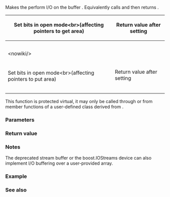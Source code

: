 {{cpp/io/basic_spanbuf/title|setbuf}}
{{cpp/io/basic_spanbuf/navbar}}
{{ddcl|since=c++23|
protected:
std::basic_streambuf&lt;CharT, Traits&gt;* setbuf( CharT *s, std::streamsize n ) override;
}}

Makes the {{tt|basic_spanbuf}} perform I/O on the buffer {{range|s|s + n}}. Equivalently calls {{c|this-&gt;span(std::span&lt;CharT&gt;(s, n))}} and then returns {{c|this}}.

{|class="wikitable"
|-
!rowspan="2"|Set bits in open mode&lt;br&gt;(affecting pointers to get area)
!colspan="3"|Return value after setting
|-
|{{lc|std::basic_streambuf::eback|eback()}}
|{{lc|std::basic_streambuf::gptr|gptr()}}
|{{lc|std::basic_streambuf::egptr|egptr()}}
|-
|{{c|std::ios_base::in}}
|{{c|s}}
|{{c|s}}
|{{c|s + n}}
|-
|colspan="4"|&lt;nowiki/&gt;
|-
!rowspan="2"|Set bits in open mode&lt;br&gt;(affecting pointers to put area)
!colspan="3"|Return value after setting
|-
|{{lc|std::basic_streambuf::pbase|pbase()}}
|{{lc|std::basic_streambuf::pptr|pptr()}}
|{{lc|std::basic_streambuf::epptr|epptr()}}
|-
|{{c|std::ios_base::out &amp;&amp; !std::ios_base::ate}}
|{{c|s}}
|{{c|s}}
|{{c|s + n}}
|-
|{{c|std::ios_base::out &amp;&amp; std::ios_base::ate}}
|{{c|s}}
|{{c|s + n}}
|{{c|s + n}}
|}

This function is protected virtual, it may only be called through {{tt|pubsetbuf()}} or from member functions of a user-defined class derived from {{lc|std::basic_spanbuf}}.

===Parameters===
{{par begin}}
{{par|s|pointer to the first {{tt|CharT}} in the user-provided buffer}}
{{par|n|the number of {{tt|CharT}} elements in the user-provided buffer}}
{{par end}}

===Return value===
{{c|this}}

===Notes===
The deprecated stream buffer {{lc|std::strstreambuf}} or the boost.IOStreams device [https://www.boost.org/doc/libs/release/libs/iostreams/doc/classes/array.html#array {{tt|boost::basic_array}}] can also implement I/O buffering over a user-provided {{c|char}} array.

===Example===
{{example}}

===See also===
{{dsc begin}}
{{dsc inc|cpp/io/basic_streambuf/dsc pubsetbuf}}
{{dsc inc|cpp/io/basic_stringbuf/dsc setbuf}}
{{dsc inc|cpp/io/strstreambuf/dsc setbuf}}
{{dsc end}}

{{langlinks|de|es|fr|it|ja|pt|ru|zh}}